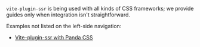 
`vite-plugin-ssr` is being used with all kinds of CSS frameworks; we provide guides only when integration isn't straightforward.

<Integration toolTypeName="CSS framework" />

Examples not listed on the left-side navigation:
 - [Vite-plugin-ssr with Panda CSS](https://github.com/YannBirba/vps-panda-css)
